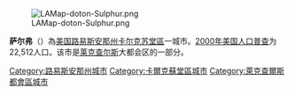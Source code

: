 [[File:LAMap-doton-Sulphur.png|right]]

'''萨尔弗'''（{{lang-en|Sulphur, Louisiana}}）為[[美国|美国]][[路易斯安那州|路易斯安那州]][[卡尔克苏堂區_(路易斯安那州)|卡尔克苏堂區]]一城市。[[2000年美国人口普查|2000年美国人口普查]]为22,512人口。该市是[[莱克查尔斯_(路易斯安那州)|莱克查尔斯]]大都会区的一部分。

{{路易斯安那州}}

{{DEFAULTSORT:Sulphur, Louisiana}}
[[Category:路易斯安那州城市|Category:路易斯安那州城市]]
[[Category:卡爾克蘇堂區城市|Category:卡爾克蘇堂區城市]]
[[Category:萊克查爾斯都會區城市|Category:萊克查爾斯都會區城市]]

{{Louisiana-geo-stub}}